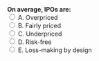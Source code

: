 ::: {.question-block}
<form onsubmit="event.preventDefault(); checkAnswer('module1_mcq_q56')" data-correct-answer="C"> 
  <strong style="display: block;">On average, IPOs are:</strong> 
  <label><input type="radio" name="module1_mcq_q56" value="A"> A. Overpriced</label><br>
  <label><input type="radio" name="module1_mcq_q56" value="B"> B. Fairly priced</label><br>
  <label><input type="radio" name="module1_mcq_q56" value="C"> C. Underpriced</label><br>
  <label><input type="radio" name="module1_mcq_q56" value="D"> D. Risk-free</label><br>
  <label><input type="radio" name="module1_mcq_q56" value="E"> E. Loss-making by design</label><br>
</form> 

<div id="feedback-module1_mcq_q56" class="feedback" data-status="" style="display:none;"> 
✅ Correct: C. Empirical evidence shows IPOs are typically underpriced on average. 
</div> 
:::
